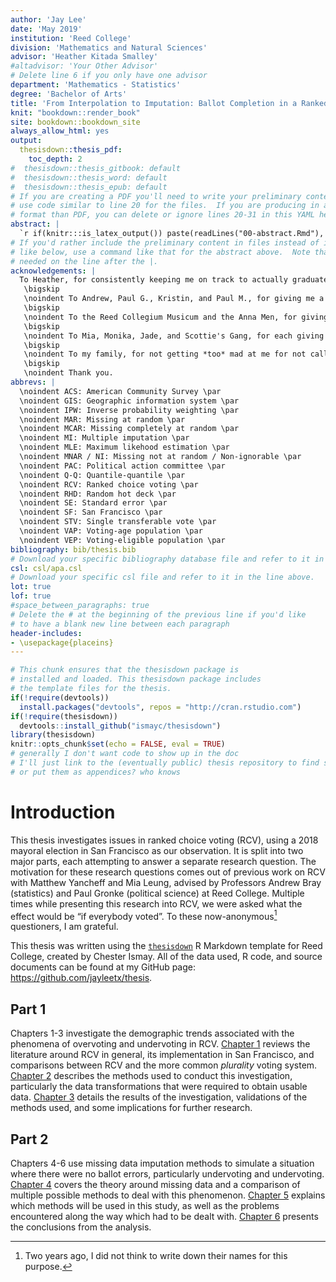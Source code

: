 ```yaml
---
author: 'Jay Lee'
date: 'May 2019'
institution: 'Reed College'
division: 'Mathematics and Natural Sciences'
advisor: 'Heather Kitada Smalley'
#altadvisor: 'Your Other Advisor'
# Delete line 6 if you only have one advisor
department: 'Mathematics - Statistics'
degree: 'Bachelor of Arts'
title: 'From Interpolation to Imputation: Ballot Completion in a Ranked Choice Election'
knit: "bookdown::render_book"
site: bookdown::bookdown_site
always_allow_html: yes
output: 
  thesisdown::thesis_pdf:
    toc_depth: 2
#  thesisdown::thesis_gitbook: default
#  thesisdown::thesis_word: default
#  thesisdown::thesis_epub: default
# If you are creating a PDF you'll need to write your preliminary content here or
# use code similar to line 20 for the files.  If you are producing in a different
# format than PDF, you can delete or ignore lines 20-31 in this YAML header.
abstract: |
  `r if(knitr:::is_latex_output()) paste(readLines("00-abstract.Rmd"), collapse = '\n  ')`
# If you'd rather include the preliminary content in files instead of inline
# like below, use a command like that for the abstract above.  Note that a tab is 
# needed on the line after the |.
acknowledgements: |
  To Heather, for consistently keeping me on track to actually graduate and being a wonderful thesis advisor; \par
   \bigskip
   \noindent To Andrew, Paul G., Kristin, and Paul M., for giving me a series of good jobs and unofficially advising me over the last few years; \par
   \bigskip
   \noindent To the Reed Collegium Musicum and the Anna Men, for giving me a few hours a week to take my mind off of this and make some music; \par
   \bigskip
   \noindent To Mia, Monika, Jade, and Scottie's Gang, for each giving me a semblance of a social life and getting me off campus; \par
   \bigskip
   \noindent To my family, for not getting *too* mad at me for not calling as much as I should; \par
   \bigskip
   \noindent Thank you.
abbrevs: |
  \noindent ACS: American Community Survey \par
  \noindent GIS: Geographic information system \par
  \noindent IPW: Inverse probability weighting \par
  \noindent MAR: Missing at random \par
  \noindent MCAR: Missing completely at random \par
  \noindent MI: Multiple imputation \par
  \noindent MLE: Maximum likehood estimation \par
  \noindent MNAR / NI: Missing not at random / Non-ignorable \par
  \noindent PAC: Political action committee \par
  \noindent Q-Q: Quantile-quantile \par
  \noindent RCV: Ranked choice voting \par
  \noindent RHD: Random hot deck \par
  \noindent SE: Standard error \par
  \noindent SF: San Francisco \par
  \noindent STV: Single transferable vote \par
  \noindent VAP: Voting-age population \par
  \noindent VEP: Voting-eligible population \par
bibliography: bib/thesis.bib
# Download your specific bibliography database file and refer to it in the line above.
csl: csl/apa.csl
# Download your specific csl file and refer to it in the line above.
lot: true
lof: true
#space_between_paragraphs: true
# Delete the # at the beginning of the previous line if you'd like
# to have a blank new line between each paragraph
header-includes:
- \usepackage{placeins}
---
```


<!--
Above is the YAML (YAML Ain't Markup Language) header that includes a lot of metadata used to produce the document.  Be careful with spacing in this header!

If you'd prefer to not include a Dedication, for example, simply delete lines 17 and 18 above or add a # before them to comment them out.  If you have other LaTeX packages you would like to include, delete the # before header-includes and list the packages after hyphens on new lines.

If you'd like to include a comment that won't be produced in your resulting file enclose it in a block like this.
-->

<!--
If you receive a duplicate label error after knitting, make sure to delete the index.Rmd file and then knit again.
-->

```r
# This chunk ensures that the thesisdown package is
# installed and loaded. This thesisdown package includes
# the template files for the thesis.
if(!require(devtools))
  install.packages("devtools", repos = "http://cran.rstudio.com")
if(!require(thesisdown))
  devtools::install_github("ismayc/thesisdown")
library(thesisdown)
knitr::opts_chunk$set(echo = FALSE, eval = TRUE)
# generally I don't want code to show up in the doc
# I'll just link to the (eventually public) thesis repository to find source code
# or put them as appendices? who knows
```

<!-- You'll need to include the order that you'd like Rmd files to appear in the _bookdown.yml file for
PDF files and also delete the # before rmd_files: there.  You'll want to not include 00(two-hyphens)prelim.Rmd
and 00-abstract.Rmd since they are handled in the YAML above differently for the PDF version.
-->

<!-- The {.unnumbered} option here means that the introduction will be "Chapter 0." You can also use {-} for no numbers
on chapters.
-->

# Introduction {.unnumbered}

This thesis investigates issues in ranked choice voting (RCV), using a 2018 mayoral election in San Francisco as our observation. It is split into two major parts, each attempting to answer a separate research question. The motivation for these research questions comes out of previous work on RCV with Matthew Yancheff and Mia Leung, advised by Professors Andrew Bray (statistics) and Paul Gronke (political science) at Reed College. Multiple times while presenting this research into RCV, we were asked what the effect would be "if everybody voted". To these now-anonymous^[Two years ago, I did not think to write down their names for this purpose.] questioners, I am grateful.

This thesis was written using the [`thesisdown`](https://github.com/ismayc/thesisdown) R Markdown template for Reed College, created by Chester Ismay. All of the data used, R code, and source documents can be found at my GitHub page: <https://github.com/jayleetx/thesis>.

## Part 1 {.unnumbered}

Chapters 1-3 investigate the demographic trends associated with the phenomena of overvoting and undervoting in RCV.
[Chapter 1](#demo-litreview) reviews the literature around RCV in general, its implementation in San Francisco, and comparisons between RCV and the more common *plurality* voting system.
[Chapter 2](#demo-methods) describes the methods used to conduct this investigation, particularly the data transformations that were required to obtain usable data.
[Chapter 3](#demo-results) details the results of the investigation, validations of the methods used, and some implications for further research.

## Part 2 {.unnumbered}

Chapters 4-6 use missing data imputation methods to simulate a situation where there were no ballot errors, particularly undervoting and undervoting.
[Chapter 4](#missing-litreview) covers the theory around missing data and a comparison of multiple possible methods to deal with this phenomenon.
[Chapter 5](#missing-methods) explains which methods will be used in this study, as well as the problems encountered along the way which had to be dealt with.
[Chapter 6](#missing-results) presents the conclusions from the analysis.

